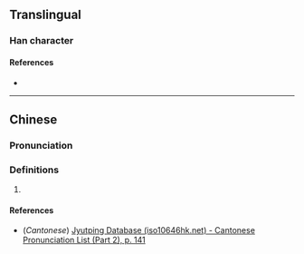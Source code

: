 {{character info}}
==Translingual==

===Han character===
{{Han char|rn=85|rad=水|as=09|sn=12|four=38161|canj=EQOR|ids=⿰氵拾}}

====References====
* {{Han ref|kx=0636.040|dkj=17804|dj=1043.120|hdz=31667.010|uh=6E41|ud=28225|bh=D9F3|bd=55795}}

----

==Chinese==
{{zh-forms}}

===Pronunciation===
{{zh-pron
|m=chì
|c=cap1
|mc=y
|oc=y
|ma=
|cat=v
}}

===Definitions===
{{zh-hanzi}}

# {{zh-only|湁潗||(of water) to [[well up]], [[boil]] out, [[bubble]] [[forth]], [[spurt]]}}

====References====
* (''Cantonese'') [http://www.iso10646hk.net/jp/document/download.jsp Jyutping Database (iso10646hk.net) - Cantonese Pronunciation List (Part 2), p. 141]